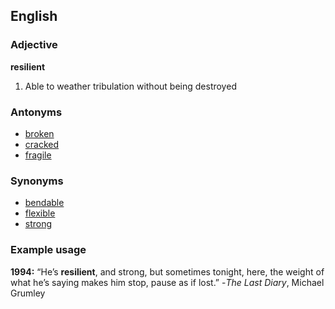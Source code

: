 ==English==
===Adjective===
'''resilient'''
#Able to weather tribulation without being destroyed
===Antonyms===
* [[broken]]
* [[cracked]]
* [[fragile]]
===Synonyms===
* [[bendable]]
* [[flexible]]
* [[strong]]
===Example usage===
'''1994:''' “He’s '''resilient''', and strong, but sometimes tonight, here, the weight of what he’s saying makes him stop, pause as if lost.”  -''The Last Diary'', Michael Grumley